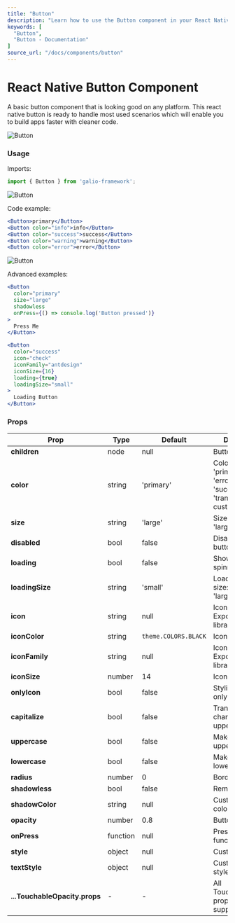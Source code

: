 ```yaml
---
title: "Button"
description: "Learn how to use the Button component in your React Native applications with Galio Framework."
keywords: [
  "Button",
  "Button - Documentation"
]
source_url: "/docs/components/button"
---
```



# React Native Button Component

A basic button component that is looking good on any platform. This react native button is ready to handle most used scenarios which will enable you to build apps faster with cleaner code.

<CarbonAds serve="CE7IPK3L" placement="galioio" />

![Button](/img/docs/button/button.png)

### Usage

Imports:

```jsx
import { Button } from 'galio-framework';
```

![Button](/img/docs/button/buttons_simple.png)

Code example:

```jsx
<Button>primary</Button>
<Button color="info">info</Button>
<Button color="success">success</Button>
<Button color="warning">warning</Button>
<Button color="error">error</Button>
```

![Button](/img/docs/button/buttons_advanced.png)

Advanced examples:

```jsx
<Button 
  color="primary" 
  size="large" 
  shadowless 
  onPress={() => console.log('Button pressed')}
>
  Press Me
</Button>

<Button 
  color="success" 
  icon="check" 
  iconFamily="antdesign"
  iconSize={16}
  loading={true}
  loadingSize="small"
>
  Loading Button
</Button>
```

### Props

| Prop           | Type         | Default             | Description                                                                                            |
| -------------- | ------------ | ------------------- | ------------------------------------------------------------------------------------------------------ |
| **children**   | node         | null                | Button content                                                                                          |
| **color**      | string       | 'primary'           | Color options: 'primary', 'theme', 'error', 'warning', 'success', 'transparent' or custom color        |
| **size**       | string       | 'large'             | Size options: 'large', 'small'                                                                         |
| **disabled**   | bool         | false               | Disables the button                                                                                    |
| **loading**    | bool         | false               | Shows loading spinner                                                                                  |
| **loadingSize**| string       | 'small'             | Loading spinner size: 'small', 'large'                                                                 |
| **icon**       | string       | null                | Icon name from Expo's icon library                                                                     |
| **iconColor**  | string       | `theme.COLORS.BLACK`  | Icon color                                                                                             |
| **iconFamily** | string       | null                | Icon family from Expo's icon library                                                                   |
| **iconSize**   | number       | 14                  | Icon size                                                                                              |
| **onlyIcon**   | bool         | false               | Styling for icon-only buttons                                                                          |
| **capitalize** | bool         | false               | Transforms first character to uppercase                                                                |
| **uppercase**  | bool         | false               | Makes all letters uppercase                                                                            |
| **lowercase**  | bool         | false               | Makes all letters lowercase                                                                            |
| **radius**     | number       | 0                   | Border radius                                                                                          |
| **shadowless** | bool         | false               | Removes shadow                                                                                         |
| **shadowColor**| string       | null                | Custom shadow color                                                                                    |
| **opacity**    | number       | 0.8                 | Button opacity                                                                                         |
| **onPress**    | function     | null                | Press handler function                                                                                 |
| **style**      | object       | null                | Custom styles                                                                                          |
| **textStyle**  | object       | null                | Custom text styles                                                                                     |
| **...TouchableOpacity.props** | - | - | All TouchableOpacity props are supported |